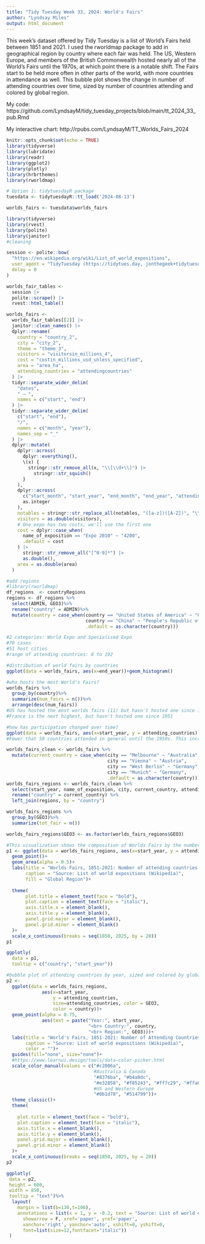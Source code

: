 ```yaml
---
title: "Tidy Tuesday Week 33, 2024: World's Fairs"
author: "Lyndsay Miles"
output: html_document
---
```

This week's dataset offered by Tidy Tuesday is a list of World's Fairs held between 1851 and 2021. I used the rworldmap package to add in geographical region by country where each fair was held. The US, Western Europe, and members of the British Commonwealth hosted nearly all of the World's Fairs until the 1970s, at which point there is a notable shift. The Fairs start to be held more often in other parts of the world, with more countries in attendance as well. This bubble plot shows the change in number of attending countries over time, sized by number of countries attending and colored by global region.

My code: https://github.com/LyndsayM/tidy_tuesday_projects/blob/main/tt_2024_33_pub.Rmd

My interactive chart: http://rpubs.com/LyndsayM/TT_Worlds_Fairs_2024
```r
knitr::opts_chunk$set(echo = TRUE)
library(tidyverse)
library(lubridate)
library(readr)
library(ggplot2)
library(plotly)
library(hrbrthemes)
library(rworldmap)
```

```r
# Option 1: tidytuesdayR package 
tuesdata <- tidytuesdayR::tt_load('2024-08-13')

worlds_fairs <- tuesdata$worlds_fairs
```

```r
library(tidyverse)
library(rvest)
library(polite)
library(janitor)
#cleaning

session <- polite::bow(
  "https://en.wikipedia.org/wiki/List_of_world_expositions",
  user_agent = "TidyTuesday (https://tidytues.day, jonthegeek+tidytuesday@gmail.com)",
  delay = 0
)

worlds_fair_tables <- 
  session |> 
  polite::scrape() |> 
  rvest::html_table()

worlds_fairs <-
  worlds_fair_tables[[2]] |>
  janitor::clean_names() |>
  dplyr::rename(
    country = "country_2",
    city = "city_2",
    theme = "theme_3",
    visitors = "visitorsin_millions_4",
    cost = "costin_millions_usd_unless_specified",
    area = "area_ha",
    attending_countries = "attendingcountries"
  ) |> 
  tidyr::separate_wider_delim(
    "dates",
    " – ",
    names = c("start", "end")
  ) |> 
  tidyr::separate_wider_delim(
    c("start", "end"),
    "/",
    names = c("month", "year"),
    names_sep = "_"
  ) |> 
  dplyr::mutate(
    dplyr::across(
      dplyr::everything(),
      \(x) {
        stringr::str_remove_all(x, "\\[\\d+\\]") |> 
          stringr::str_squish()
      }
    ),
    dplyr::across(
      c("start_month", "start_year", "end_month", "end_year", "attending_countries"),
      as.integer
    ),
    notables = stringr::str_replace_all(notables, "([a-z])([A-Z])", "\\1, \\2"),
    visitors = as.double(visitors),
    # One expo has two costs, we'll use the first one
    cost = dplyr::case_when(
      name_of_exposition == "Expo 2010" ~ "4200",
      .default = cost
    ) |>
      stringr::str_remove_all("[^0-9]*") |>
      as.double(),
    area = as.double(area)
  )
```

```r
#add regions
#library(rworldmap)
df_regions  <- countryRegions
regions <- df_regions %>% 
  select(ADMIN, GEO3)%>%
  rename("country" = ADMIN)%>%
  mutate(country = case_when(country == "United States of America" ~ "United States",
                             country == "China" ~ "People's Republic of China",
                             .default = as.character(country)))
```

```r
#2 categories: World Expo and Specialised Expo
#70 cases
#51 host cities
#range of attending countries: 8 to 192

#distribution of world fairs by countries
ggplot(data = worlds_fairs, aes(x=end_year))+geom_histogram()
```

```r
#who hosts the most World's Fairs?
worlds_fairs %>% 
  group_by(country)%>% 
  summarize(num_fairs = n())%>%
  arrange(desc(num_fairs))
#US has hosted the most worlds fairs (11) but hasn't hosted one since 1984  
#France is the next highest, but hasn't hosted one since 1951

#how has participation changed over time?
ggplot(data = worlds_fairs, aes(x=start_year, y = attending_countries))+geom_point()
#Fewer that 50 countries attended in general until the 1950s. This increased in the 1960s, and since the late 1990s and on the number of countries in attendance is now over 100
```

```r
worlds_fairs_clean <- worlds_fairs %>% 
  mutate(current_country = case_when(city == "Melbourne" ~ "Australia",
                                     city == "Vienna" ~ "Austria",
                                     city == "West Berlin" ~ "Germany",
                                     city == "Munich" ~ "Germany",
                                     .default = as.character(country)))
worlds_fairs_regions <- worlds_fairs_clean %>% 
  select(start_year, name_of_exposition, city, current_country, attending_countries, visitors, category) %>% 
  rename("country" = current_country) %>% 
  left_join(regions, by = "country") 

worlds_fairs_regions %>% 
  group_by(GEO3)%>% 
  summarize(tot_fair = n())

worlds_fairs_regions$GEO3 <- as.factor(worlds_fairs_regions$GEO3)
```



```r
#This visualization shows the composition of Worlds Fairs by the number of attending countries by year and the geographic region where the Worlds Fair was held.
p1 <- ggplot(data = worlds_fairs_regions, aes(x=start_year, y = attending_countries, label = country, fill = GEO3))+
  geom_point()+
  geom_area(alpha = 0.5)+
  labs(title = "Worlds Fairs, 1851-2021: Number of attending countries by year and \n by geographic region of Fair location",
       caption = "Source: List of world expositions (Wikipedia)",
       fill = "Global Region")+
       
  theme(
       plot.title = element_text(face = "bold"),
       plot.caption = element_text(face = "italic"),
       axis.title.x = element_blank(),
       axis.title.y = element_blank(),
       panel.grid.major = element_blank(),
       panel.grid.minor = element_blank()
  )+
  scale_x_continuous(breaks = seq(1850, 2025, by = 20))
p1
```

```r
ggplotly(
  data = p1,
  tooltip = c("country", "start_year"))
```

```r
#bubble plot of attending countries by year, sized and colored by global region
p2 <- 
  ggplot(data = worlds_fairs_regions, 
             aes(x=start_year, 
                 y = attending_countries, 
                 size=attending_countries, color = GEO3,
                 color = country))+
  geom_point(alpha = 0.75,
             aes(text = paste("Year:", start_year,
                              "<br> Country:", country,
                              "<br> Region:", GEO3)))+
  labs(title = "World's Fairs, 1851-2021: Number of Attending Countries \nby Year and Region of Fair Location",
       caption = "Source: List of world expositions (Wikipedia)",
       color = "")+
  guides(fill="none", size="none")+
  #https://www.learnui.design/tools/data-color-picker.html
  scale_color_manual(values = c("#c2006a", 
                                #Australia & Canada
                                "#8376ba", "#b4a8dc", 
                                "#e32858", "#f85243", "#ff7c29", "#ffa600", 
                                #US and Western Europe
                                "#0b1d78", "#514799"))+
  theme_classic()+
  theme(
    
    plot.title = element_text(face = "bold"),
    plot.caption = element_text(face = "italic"),
    axis.title.x = element_blank(),
    axis.title.y = element_blank(),
    panel.grid.major = element_blank(),
    panel.grid.minor = element_blank()
  )+
  scale_x_continuous(breaks = seq(1850, 2025, by = 20))
p2
```

```r
ggplotly(
 data = p2,
 height = 600,
 width = 850,
 tooltip = "text")%>%
  layout(
    margin = list(b=130,t=100), 
    annotations = list(x = 1, y = -0.2, text = "Source: List of world expositions (Wikipedia)\nAuthor: Lyndsay Miles", 
      showarrow = F, xref='paper', yref='paper', 
      xanchor='right', yanchor='auto', xshift=0, yshift=0,
      font=list(size=12,fontfacet="italic"))
 )
```





